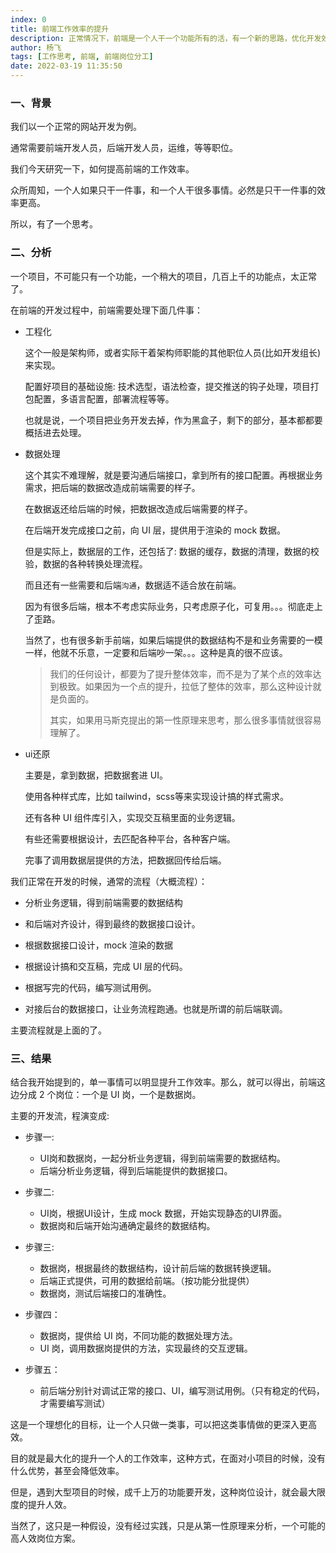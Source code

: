 ```yaml
---
index: 0
title: 前端工作效率的提升
description: 正常情况下，前端是一个人干一个功能所有的活，有一个新的思路，优化开发效率。
author: 杨飞
tags: [工作思考, 前端, 前端岗位分工]
date: 2022-03-19 11:35:50
---
```


### 一、背景

我们以一个正常的网站开发为例。

通常需要前端开发人员，后端开发人员，运维，等等职位。

我们今天研究一下，如何提高前端的工作效率。

众所周知，一个人如果只干一件事，和一个人干很多事情。必然是只干一件事的效率更高。

所以，有了一个思考。

### 二、分析

一个项目，不可能只有一个功能，一个稍大的项目，几百上千的功能点，太正常了。

在前端的开发过程中，前端需要处理下面几件事：

- 工程化

  这个一般是架构师，或者实际干着架构师职能的其他职位人员(比如开发组长)来实现。

  配置好项目的基础设施: 技术选型，语法检查，提交推送的钩子处理，项目打包配置，多语言配置，部署流程等等。

  也就是说，一个项目把业务开发去掉，作为黑盒子，剩下的部分，基本都都要概括进去处理。

- 数据处理

  这个其实不难理解，就是要沟通后端接口，拿到所有的接口配置。再根据业务需求，把后端的数据改造成前端需要的样子。

  在数据返还给后端的时候，把数据改造成后端需要的样子。

  在后端开发完成接口之前，向 UI 层，提供用于渲染的 mock 数据。

  但是实际上，数据层的工作，还包括了: 数据的缓存，数据的清理，数据的校验，数据的各种转换处理流程。

  而且还有一些需要和后端`沟通`，数据适不适合放在前端。

  因为有很多后端，根本不考虑实际业务，只考虑原子化，可复用。。。彻底走上了歪路。

  当然了，也有很多新手前端，如果后端提供的数据结构不是和业务需要的一模一样，他就不乐意，一定要和后端吵一架。。。这种是真的很不应该。

  > 我们的任何设计，都要为了提升整体效率，而不是为了某个点的效率达到极致。如果因为一个点的提升，拉低了整体的效率，那么这种设计就是负面的。
  >
  > 其实，如果用马斯克提出的第一性原理来思考，那么很多事情就很容易理解了。

- ui还原

  主要是，拿到数据，把数据套进 UI。

  使用各种样式库，比如 tailwind，scss等来实现设计搞的样式需求。

  还有各种 UI 组件库引入，实现交互稿里面的业务逻辑。

  有些还需要根据设计，去匹配各种平台，各种客户端。

  完事了调用数据层提供的方法，把数据回传给后端。

<p className='h-2' />

我们正常在开发的时候，通常的流程（大概流程）：

- 分析业务逻辑，得到前端需要的数据结构

- 和后端对齐设计，得到最终的数据接口设计。

- 根据数据接口设计，mock 渲染的数据

- 根据设计搞和交互稿，完成 UI 层的代码。

- 根据写完的代码，编写测试用例。

- 对接后台的数据接口，让业务流程跑通。也就是所谓的前后端联调。

主要流程就是上面的了。

### 三、结果

结合我开始提到的，单一事情可以明显提升工作效率。那么，就可以得出，前端这边分成 2 个岗位：一个是 UI 岗，一个是数据岗。

主要的开发流，程演变成:

- 步骤一:

  - UI岗和数据岗，一起分析业务逻辑，得到前端需要的数据结构。
  - 后端分析业务逻辑，得到后端能提供的数据接口。

- 步骤二:

  - UI岗，根据UI设计，生成 mock 数据，开始实现静态的UI界面。
  - 数据岗和后端开始沟通确定最终的数据结构。

- 步骤三:

  - 数据岗，根据最终的数据结构，设计前后端的数据转换逻辑。
  - 后端正式提供，可用的数据给前端。（按功能分批提供）
  - 数据岗，测试后端接口的准确性。

- 步骤四：

  - 数据岗，提供给 UI 岗，不同功能的数据处理方法。
  - UI 岗，调用数据岗提供的方法，实现最终的交互逻辑。

- 步骤五：

  - 前后端分别针对调试正常的接口、UI，编写测试用例。（只有稳定的代码，才需要编写测试）

<p className='h-2' />

这是一个理想化的目标，让一个人只做一类事，可以把这类事情做的更深入更高效。

目的就是最大化的提升一个人的工作效率，这种方式，在面对小项目的时候，没有什么优势，甚至会降低效率。

但是，遇到大型项目的时候，成千上万的功能要开发，这种岗位设计，就会最大限度的提升人效。

当然了，这只是一种假设，没有经过实践，只是从第一性原理来分析，一个可能的高人效岗位方案。
